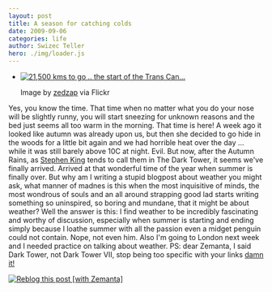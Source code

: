 ```yaml
---
layout: post
title: A season for catching colds
date: 2009-09-06
categories: life
author: Swizec Teller
hero: ./img/loader.js
---
```


-   [![21,500 kms to go .. the start of the Trans Can...](http://farm4.static.flickr.com/3492/3890583845_0a699a5330_m.jpg "21,500 kms to go .. the start of the Trans Can...")](http://www.flickr.com/photos/33363480@N05/3890583845/)

    Image by [zedzap](http://www.flickr.com/photos/33363480@N05/3890583845/) via Flickr

Yes, you know the time. That time when no matter what you do your nose will be slightly runny, you will start sneezing for unknown reasons and the bed just seems all too warm in the morning. That time is here! A week ago it looked like autumn was already upon us, but then she decided to go hide in the woods for a little bit again and we had horrible heat over the day ... while it was still barely above 10C at night. Evil. But now, after the Autumn Rains, as [Stephen King](http://en.wikipedia.org/wiki/Stephen_King "Stephen King") tends to call them in The Dark Tower, it seems we've finally arrived. Arrived at that wonderful time of the year when summer is finally over. But why am I writing a stupid blogpost about weather you might ask, what manner of madnes is this when the most inquisitive of minds, the most wondrous of souls and an all around strapping good lad starts writing something so uninspired, so boring and mundane, that it might be about weather? Well the answer is this: I find weather to be incredibly fascinating and worthy of discussion, especially when summer is starting and ending simply because I loathe summer with all the passion even a midget penguin could not contain. Nope, not even him. Also I'm going to London next week and I needed practice on talking about weather. PS: dear Zemanta, I said Dark Tower, not Dark Tower VII, stop being too specific with your links [damn it!](http://en.wikipedia.org/wiki/Damnation "Damnation")

[![Reblog this post \[with Zemanta\]](http://img.zemanta.com/reblog_e.png?x-id=6fa79d83-1e02-4bde-8b5a-dfe7fe6a2c3b)](http://reblog.zemanta.com/zemified/6fa79d83-1e02-4bde-8b5a-dfe7fe6a2c3b/ "Reblog this post \[with Zemanta]")
